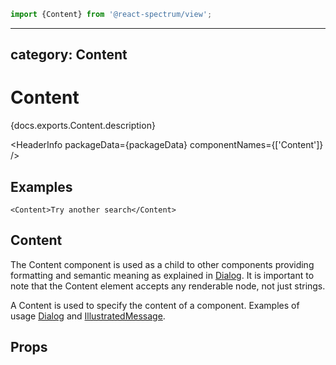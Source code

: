 <!-- Copyright 2020 Adobe. All rights reserved.
This file is licensed to you under the Apache License, Version 2.0 (the "License");
you may not use this file except in compliance with the License. You may obtain a copy
of the License at http://www.apache.org/licenses/LICENSE-2.0
Unless required by applicable law or agreed to in writing, software distributed under
the License is distributed on an "AS IS" BASIS, WITHOUT WARRANTIES OR REPRESENTATIONS
OF ANY KIND, either express or implied. See the License for the specific language
governing permissions and limitations under the License. -->



```jsx import
import {Content} from '@react-spectrum/view';
```

---
category: Content
---

# Content

<p>{docs.exports.Content.description}</p>

<HeaderInfo
  packageData={packageData}
  componentNames={['Content']} />

## Examples

```tsx example
<Content>Try another search</Content>
```

## Content

The Content component is used as a child to other
components providing formatting and semantic meaning as explained in
[Dialog](Dialog.html#content). It is
important to note that the Content element
accepts any renderable node, not just strings.

A Content is used to specify the content of a component. Examples of usage
[Dialog](Dialog.html#example) and [IllustratedMessage](IllustratedMessage.html#example).

## Props

<PropTable component={docs.exports.Content} links={docs.links} />
